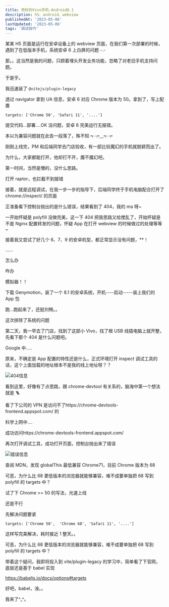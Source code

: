 ```yaml
---
title: 奇妙的Vivo手机-Android8.1
description: h5、android、webview
publishedAt: '2023-05-06'
lastUpdated: '2023-05-06'
tags: '调试技巧'
---
```


某某 H5 页面是运行在安卓设备上的 webview 页面，在我们第一次部署的时候，遇到了在低版本手机，系统安卓 6 上白屏的问题 -.-

那。。这当然是我的问题，只顾着埋头开发业务功能，忽略了对老旧手机支持问题。

于是乎。

我迅速装了 `@vitejs/plugin-legacy`

透过 navigator 拿到 UA 信息，安卓 6 对应 Chrome 版本为 50。拿到了，写上配置

`targets: ['Chrome 50', 'Safari 11', '....']`

提交代码...部署....OK 没问题，安卓 6 完美运行无报错。

本以为兼容问题就在此告一段落了，殊不知 ┭┮﹏┭┮

刚刚上线完，PM 和后端同学去门店验收，有一部比较魔幻的手机就脱颖而出了。

为什么，大家都能打开，他却打不开，魔不魔幻吧。

第一时间，当然是懵的，没什么思路。

打开 raptor，也拦截不到报错

接着，就是远程调试，在我一步一步的指导下，后端同学终于手机电脑配合打开了 chrome://inspect/ 的页面

正准备看下控制台抛出的是什么错误，结果看到了 404，我的 ma 呀~

一开始怀疑是 polyfill 没做完美，这一下 404 把我思路又给搅乱了，开始怀疑是不是 Nginx 配置转发的问题，怀疑 App 在打开 webview 的时候做过的处理等等~

接着我又尝试了好几个 6、7、9 的安卓机型，都正常显示没有问题，\*\*！

......

怎么办

咋办

模拟器！！

下载 Genymotion，装了一个 8.1 的安卓系统，开机----启动-----装上我们的 App 包

跑...跑起来了，还挺刘畅。。

这次排除了系统的问题

第二天，我一早去了门店，找到了这部小 Vivo，找了根 USB 线插电脑上就开整，先看下那个 404 是什么问题吧。

Google 中.....

原来，不确定是 App 配置的特性还是什么，正式环境打开 inspect 调试工具的话，这个上面加载的地址根本不是我的线上地址呀？？

![404信息](/images/404msg.png)

看到这里，好像有了点思路，跟 chrome-devtool 有关系的，脑海中第一个想法就是 🪜

看了下公司的 VPN 是访问不了https://chrome-devtools-frontend.appspot.com/ 的

科学上网中....

成功访问https://chrome-devtools-frontend.appspot.com/

再次打开调试工具，成功打开页面，控制台抛出来了错误

![错误信息](/images/error.png)

查阅 MDN，发现 globalThis 最低兼容 Chrome71，目前 Chrome 版本为 68

可恶，为什么比 68 更低版本的浏览器就能够兼容，难不成要单独把 68 写到 polyfill 的 targets 中？

试了下 Chrome >= 50 的写法，光速上线

还是不行

先解决问题要紧

`targets: ['Chrome 50',  'Chrome 68', 'Safari 11', '....']`

这样写完美解决，耗时接近 1 整天。。

可恶，为什么比 68 更低版本的浏览器就能够兼容，难不成要单独把 68 写到 polyfill 的 targets 中？

带着这个疑问，我即将投入到 vite/plugin-legacy 的学习中，简单看了下官网，底层还是基于 babel 实现

https://babeljs.io/docs/options#targets

好吧，babel，淦。。

我来了^\_^。
